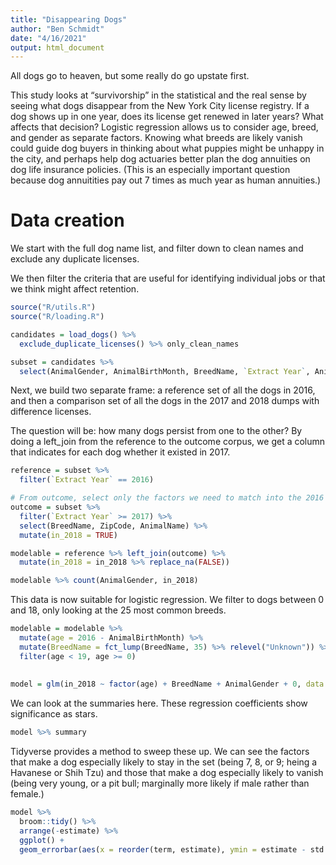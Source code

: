 ```yaml
---
title: "Disappearing Dogs"
author: "Ben Schmidt"
date: "4/16/2021"
output: html_document
---
```


All dogs go to heaven, but some really do go upstate first.

This study looks at "survivorship" in the statistical and the real sense by
seeing what dogs disappear from the New York City license registry. 
If a dog shows up in one year, does its license get renewed in later years?
What affects that 
decision? Logistic regression allows us to consider age, breed, and gender as separate factors. Knowing what breeds are likely vanish could guide dog buyers in thinking about
what puppies might be unhappy in the city, and perhaps help dog actuaries better
plan the dog annuities on dog life insurance policies. (This is an especially
important question because dog annuitities pay out 
7 times as much year as human annuities.)

# Data creation

We start with the full dog name list, and filter down to clean names and exclude any duplicate licenses.

We then filter the criteria that are useful for identifying individual jobs or that 
we think might affect retention.

```r
source("R/utils.R")
source("R/loading.R")

candidates = load_dogs() %>% 
  exclude_duplicate_licenses() %>% only_clean_names

subset = candidates %>%
  select(AnimalGender, AnimalBirthMonth, BreedName, `Extract Year`, AnimalName, ZipCode)
```

Next, we build two separate frame: a reference set of all the dogs in 2016, and then a
comparison set of all the dogs in the 2017 and 2018 dumps with difference licenses.

The question will be: how many dogs persist from one to the other? By doing a left_join
from the reference to the outcome corpus, we get a column that indicates for each dog
whether it existed in 2017.

```r

reference = subset %>%
  filter(`Extract Year` == 2016)

# From outcome, select only the factors we need to match into the 2016 set.
outcome = subset %>%
  filter(`Extract Year` >= 2017) %>% 
  select(BreedName, ZipCode, AnimalName) %>%
  mutate(in_2018 = TRUE)

modelable = reference %>% left_join(outcome) %>%
  mutate(in_2018 = in_2018 %>% replace_na(FALSE))

modelable %>% count(AnimalGender, in_2018)
```

This data is now suitable for logistic regression. We filter to dogs between 0 and 18, only looking at the 25 most common breeds.
```r
modelable = modelable %>%
  mutate(age = 2016 - AnimalBirthMonth) %>%
  mutate(BreedName = fct_lump(BreedName, 35) %>% relevel("Unknown")) %>%
  filter(age < 19, age >= 0)
  
  
model = glm(in_2018 ~ factor(age) + BreedName + AnimalGender + 0, data = modelable, family = "binomial")
```

We can look at the summaries here. These regression coefficients show significance as stars.

```r
model %>% summary
```

Tidyverse provides a method to sweep these up. We can see the factors that make a dog especially likely to stay in the set (being 7, 8, or 9; heing a Havanese or Shih Tzu)
and those that make a dog especially likely to vanish (being very young, or a pit bull; marginally more likely if male rather than female.)

```r
model %>%
  broom::tidy() %>%
  arrange(-estimate) %>%
  ggplot() +
  geom_errorbar(aes(x = reorder(term, estimate), ymin = estimate - std.error, ymax=estimate + std.error )) + coord_flip()
```

